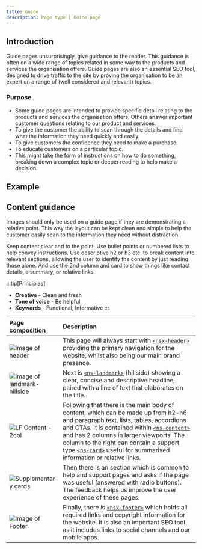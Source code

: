 ```yaml
---
title: Guide
description: Page type | Guide page
---
```



## Introduction

Guide pages unsurprisingly, give guidance to the reader. This guidance is often on a wide range of topics related in some way to the products and services the organisation offers. Guide pages are also an essential SEO tool, designed to drive traffic to the site by proving the organisation to be an expert on a range of (well considered and relevant) topics.

### Purpose

- Some guide pages are intended to provide specific detail relating to the products and services the organisation offers. Others answer important customer questions relating to our product and services.
- To give the customer the ability to scan through the details and find what the information they need quickly and easily.
- To give customers the confidence they need to make a purchase.
- To educate customers on a particular topic.
- This might take the form of instructions on how to do something, breaking down a complex topic or deeper reading to help make a decision.

## Example

<PageViewer />

## Content guidance

Images should only be used on a guide page if they are demonstrating a relative point. This way the layout can be kept clean and simple to help the customer easily scan to the information they need without distraction. 

Keep content clear and to the point. Use bullet points or numbered lists to help convey instructions. Use descriptive h2 or h3 etc. to break content into relevant sections, allowing the user to identify the content by just reading those alone. And use the 2nd column and card to show things like contact details, a summary, or relative links.

:::tip[Principles]
- **Creative** - Clean and fresh
- **Tone of voice** - Be helpful
- **Keywords** - Functional, Informative
:::

| Page composition | Description |
| :--- | :--- |
| ![Image of header](@assets/page-types/guide/header.webp) | This page will always start with [`<nsx-header>`](/components/nsx-header) providing the primary navigation for the website, whilst also being our main brand presence. |
| ![Image of landmark-hillside](@assets/page-types/guide/landmark.webp) | Next is [`<ns-landmark>`](/components/ns-landmark) (hillside) showing a clear, concise and descriptive headline, paired with a line of text that elaborates on the title. |
| ![LF Content - 2col](@assets/page-types/guide/content.webp) | Following that there is the main body of content, which can be made up from h2-h6 and paragraph text, lists, tables, accordions and CTAs. It is contained within [`<ns-content>`](/components/ns-content) and has 2 columns in larger viewports. The column to the right can contain a support type [`<ns-card>`](/components/ns-card) useful for summarised information or relative links. |
| ![Supplementary cards](@assets/page-types/guide/feedback.webp) | Then there is an section which is common to help and support pages and asks if the page was useful (answered with radio buttons). The feedback helps us improve the user experience of these pages.  |
| ![Image of Footer](@assets/page-types/guide/footer.webp) | Finally, there is [`<nsx-footer>`](/components/nsx-footer) which holds all required links and copyright information for the website. It is also an important SEO tool as it includes links to social channels and our mobile apps. |
